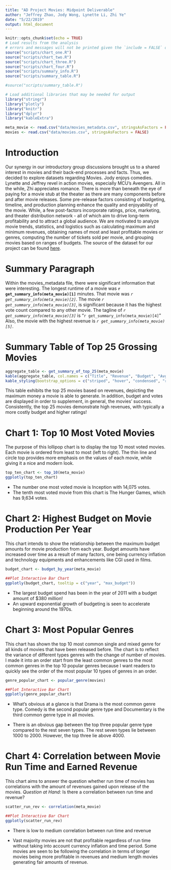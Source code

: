 ```yaml
---
title: "AD Project Movies: Midpoint Deliverable"
author: "Jeffrey Zhao, Jody Wong, Lynette Li, Zhi Ye"
date: "5/22/2019"
output: html_document
---
```


```r
knitr::opts_chunk$set(echo = TRUE)
# Load results from the analysis
# errors and messages will not be printed given the `include = FALSE` option
source("scripts/chart_one.R")
source("scripts/chart_two.R")
source("scripts/chart_three.R")
source("scripts/chart_four.R")
source("scripts/summary_info.R")
source("scripts/summary_table.R")

#source("scripts/summary_table.R")

# Load additional libraries that may be needed for output
library("stringr")
library("plotly")
library("knitr")
library("dplyr")
library("kableExtra")
```

```r
meta_movie <- read.csv("data/movies_metadata.csv", stringsAsFactors = FALSE)
movies <- read.csv("data/movies.csv", stringsAsFactors = FALSE)
```


# Introduction 
Our synergy in our introductory group discussions brought us to a shared
interest in movies and their back-end processes and facts. Thus, we decided
to explore datasets regarding Movies. Jody enjoys comedies. Lynette and
Jeffrey revel in action movies, especially MCU's Avengers. All in the while,
Zhi appreciates romance. There is more than beneath the eye of paying for a
movie stub at the theater as there are many components before and after movie
releases. Some pre-release factors consisting of budgeting, timeline, and
production planning enhance the quality and enjoyability of the movie. While,
a few post-factors incorporate ratings, price, marketing, and theater
distribution network - all of which aim to drive long-term profitability and
to attract a global audience. We are motivated to analyze movie trends,
statistics, and logistics such as calculating maximum and minimum revenues,
obtaining names of most and least profitable movies or genres, computing the
number of tickets sold per movie, and grouping movies based on
ranges of budgets. The source of the dataset for our project can be found
[here](https://www.kaggle.com/rounakbanik/the-movies-dataset/version/7).

# Summary Paragraph
Within the movies_metadata file, there were significant information
that were interesting. The longest runtime of a movie was
**`r get_summary_info(meta_movie)[1]`** minutes. That movie was
_`r get_summary_info(meta_movie)[2]`_. The movie
_`r get_summary_info(meta_movie)[3]`_, is significant because it has the
highest vote count compared to any other movie. The tagline of
_`r get_summary_info(meta_movie)[3]`_ is
"`r get_summary_info(meta_movie)[4]`" Also, the movie with the highest
revenue is _`r get_summary_info(meta_movie)[5]`_.

# Summary Table of Top 25 Grossing Movies
```r
aggregate_table <- get_summary_of_top_25(meta_movie)
kable(aggregate_table, col.names = c("Title", "Revenue", "Budget", "Avg Vote Out of 10")) %>% 
kable_styling(bootstrap_options = c("striped", "hover", "condensed", "responsive"), full_width = FALSE)
```
This table exhibits the top 25 movies based on revenues, depicting the maximum money a movie is able to generate. In addition, budget and votes are displayed in order to supplement, in general, the movies' success. Consistently, the top 25 movies demonstrate high revenues, with typically a more costly budget and higher ratings!

# Chart 1: Top 10 Most Voted Movies

The purpose of this lollipop chart is to display the top 10 most voted movies.
Each movie is ordered from least to most (left to right). The thin line and 
circle top provides more emphasis on the values of each movie, while giving
it a nice and modern look. 

```r
top_ten_chart <- top_10(meta_movie)
ggplotly(top_ten_chart)
```

- The number one most voted movie is Inception with 14,075 votes.
- The tenth most voted movie from this chart is The Hunger Games, which
has 9,634 votes. 

# Chart 2: Highest Budget on Movie Production Per Year

This chart intends to show the relationship between the maximum budget
amounts for movie production from each year. Budget amounts have increased
over time as a result of many factors, one being currency inflation and
technology equipments and enhancements like CGI used in films.

```r
budget_chart <- budget_by_year(meta_movie)

##Plot Interactive Bar Chart
ggplotly(budget_chart, tooltip = c("year", "max_budget"))
```

- The largest budget spend has been in the year of 2011 with a budget amount of $380 million!
- An upward exponential growth of budgeting is seen to accelerate beginning around the 1970s.

# Chart 3: Most Popular Genres

This chart has shown the top 10 most common single and mixed genre for all kinds of movies that have been released before. The chart is to reflect the variance of different types genres with the change of number of movies. I made it into an order start from the least common genres to the most common genres in the top 10 popular genres because I want readers to quickly see the order of the most popular 10 types of genres in an order.

```r
genre_popular_chart <- popular_genre(movies)

##Plot Interactive Bar Chart
ggplotly(genre_popular_chart)
```

- What's obvious at a glance is that Drama is the most common genre type. Comedy is the second popular genre type and Documentary is the third common genre type in all movies.

- There is an obvious gap between the top three popular genre type compared to the rest seven types. The rest seven types lie between 1000 to 2000. However, the top three lie above 4000.

# Chart 4: Correlation between Movie Run Time and Earned Revenue
This chart aims to answer the question whether run time of movies has correlations with the amount of revenues gained upon release of the movies. *Question at Hand:* Is there a correlation between run time and revenue?
```r
scatter_run_rev <- correlation(meta_movie)

##Plot Interactive Bar Chart
ggplotly(scatter_run_rev)
```

- There is low to medium correlation between run time and revenue

- Vast majority movies are not that profitable regardless of run time without taking into account currency inflation and time period. Some movies are seen to be following the correlation in terms of longer movies being more profitable in revenues and medium length movies generating fair amounts of revenue.

